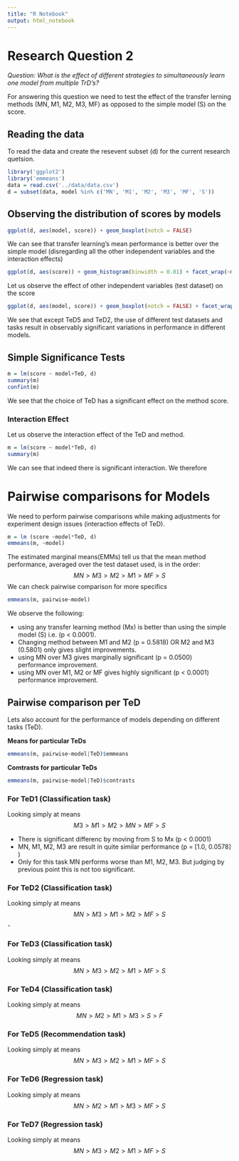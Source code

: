 ```yaml
---
title: "R Notebook"
output: html_notebook
---
```


# Research Question 2

*Question: What is the effect of different strategies to simultaneously learn one model from multiple TrD’s?*

For answering this question we need to test the effect of the transfer lerning methods (MN, M1, M2, M3, MF) as opposed to the simple model (S) on the score.

## Reading the data

To read the data and create the resevent subset (d) for the current research quetsion.
```r
library('ggplot2')
library('emmeans')
data = read.csv('../data/data.csv')
d = subset(data, model %in% c('MN', 'M1', 'M2', 'M3', 'MF', 'S'))
```

## Observing the distribution of scores by models
```r
ggplot(d, aes(model, score)) + geom_boxplot(notch = FALSE)
```
We can see that transfer learning's mean performance is better over the simple model (disregarding all the other independent variables and the interaction effects)

```r
ggplot(d, aes(score)) + geom_histogram(binwidth = 0.01) + facet_wrap(~model)
```

Let us observe the effect of other independent variables (test dataset) on the score

```r
ggplot(d, aes(model, score)) + geom_boxplot(notch = FALSE) + facet_wrap(~TeD)
```
We see that except TeD5 and TeD2, the use of different test datasets and tasks result in observably significant variations in performance in different models.

## Simple Significance Tests
```r
m = lm(score ~ model+TeD, d)
summary(m)
confint(m)
```
We see that the choice of TeD has a significant effect on the method score.

### Interaction Effect
Let us observe the interaction effect of the TeD and method.
```r
m = lm(score ~ model*TeD, d)
summary(m)
```
We can see that indeed there is significant interaction. We therefore 

# Pairwise comparisons for Models
We need to perform pairwise comparisons while making adjustments for experiment design issues (interaction effects of TeD).
```r
m = lm (score ~model*TeD, d)
emmeans(m, ~model)
```

The estimated marginal means(EMMs) tell us that the mean method performance, averaged over the test dataset used, is in the order:
$$ MN > M3 > M2 > M1 > MF > S $$
We can check pairwise comparison for more specifics
```r
emmeans(m, pairwise~model)
```
We observe the following:

- using any transfer learning method (Mx) is better than using the simple model (S) i.e. (p < 0.0001).
- Changing method between M1 and M2 (p = 0.5818)  OR M2 and M3 (0.5801) only gives slight improvements.
- using MN over M3 gives marginally significant (p = 0.0500) performance improvement.
- using MN over M1, M2 or MF gives highly significant (p < 0.0001) performance improvement.


## Pairwise comparison per TeD

Lets also account for the performance of models depending on different tasks (TeD).

**Means for particular TeDs**
```r
emmeans(m, pairwise~model|TeD)$emmeans
```


**Comtrasts for particular TeDs**
```r
emmeans(m, pairwise~model|TeD)$contrasts
```

### For TeD1 (Classification task)
Looking simply at means
$$ M3 > M1 > M2 > MN > MF > S $$

- There is significant differenc by moving from S to Mx (p < 0.0001)
- MN, M1, M2, M3 are result in quite similar performance (p = [1.0, 0.0578] )
- Only for this task MN performs worse than M1, M2, M3. But judging by previous point this is not too significant.


### For TeD2 (Classification task)
Looking simply at means
$$ MN > M3 > M1 > M2 > MF > S $$
-

### For TeD3 (Classification task)
Looking simply at means
$$ MN > M3 > M2 > M1 > MF > S $$


### For TeD4 (Classification task)
Looking simply at means
$$ MN > M2 > M1 > M3 > S > F $$


### For TeD5 (Recommendation task)
Looking simply at means
$$ MN > M3 > M2 > M1 > MF > S $$


### For TeD6 (Regression task)
Looking simply at means
$$ MN > M2 > M1 > M3 > MF > S $$


### For TeD7 (Regression task)
Looking simply at means
$$ MN > M3 > M2 > M1 > MF > S $$





